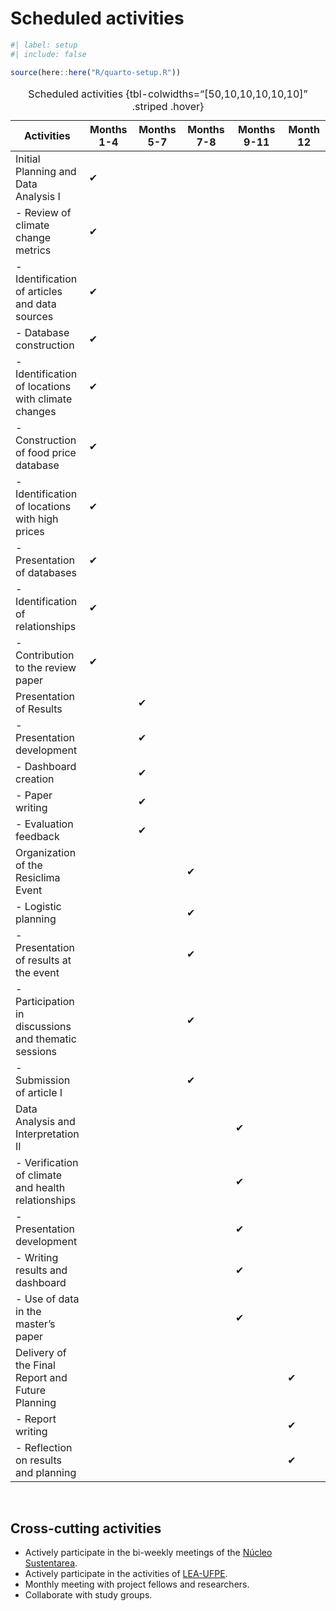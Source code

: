 # Scheduled activities

```r
#| label: setup
#| include: false

source(here::here("R/quarto-setup.R"))
```

| Activities | Months 1-4 | Months 5-7 | Months 7-8 | Months 9-11 | Month 12 |
|------------|------------|------------|------------|-------------|----------|
| Initial Planning and Data Analysis I | ✔ | | | | |
| - Review of climate change metrics | ✔ | | | | |
| - Identification of articles and data sources | ✔ | | | | |
| - Database construction | ✔ | | | | |
| - Identification of locations with climate changes | ✔ | | | | |
| - Construction of food price database | ✔ | | | | |
| - Identification of locations with high prices | ✔ | | | | |
| - Presentation of databases | ✔ | | | | |
| - Identification of relationships | ✔ | | | | |
| - Contribution to the review paper | ✔ | | | | |
| Presentation of Results | | ✔ | | | |
| - Presentation development | | ✔ | | | |
| - Dashboard creation | | ✔ | | | |
| - Paper writing | | ✔ | | | |
| - Evaluation feedback | | ✔ | | | |
| Organization of the Resiclima Event | | | ✔ | | |
| - Logistic planning | | | ✔ | | |
| - Presentation of results at the event | | | ✔ | | |
| - Participation in discussions and thematic sessions | | | ✔ | | |
| - Submission of article I | | | ✔ | | |
| Data Analysis and Interpretation II | | | | ✔ | |
| - Verification of climate and health relationships | | | | ✔ | |
| - Presentation development | | | | ✔ | |
| - Writing results and dashboard | | | | ✔ | |
| - Use of data in the master's paper | | | | ✔ | |
| Delivery of the Final Report and Future Planning | | | | | ✔ |
| - Report writing | | | | | ✔ |
| - Reflection on results and planning | | | | | ✔ |

: Scheduled activities {tbl-colwidths="[50,10,10,10,10,10]" .striped .hover}


```{=html}
<br>
```

## Cross-cutting activities

* Actively participate in the bi-weekly meetings of the [Núcleo Sustentarea](https://www.fsp.usp.br/sustentarea/).
* Actively participate in the activities of [LEA-UFPE](https://labentoaplicada.blogspot.com/).
* Monthly meeting with project fellows and researchers.
* Collaborate with study groups.
